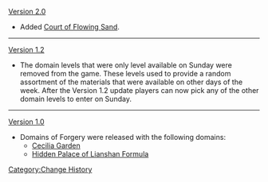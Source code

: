 [[Version 2.0]]
* Added [[Court of Flowing Sand]].
----
[[Version 1.2]]
* The domain levels that were only level available on Sunday were removed from the game. These levels used to provide a random assortment of the materials that were available on other days of the week. After the Version 1.2 update players can now pick any of the other domain levels to enter on Sunday.
----
[[Version 1.0]]
* Domains of Forgery were released with the following domains:
** [[Cecilia Garden]]
** [[Hidden Palace of Lianshan Formula]]
<noinclude>[[Category:Change History]]</noinclude>